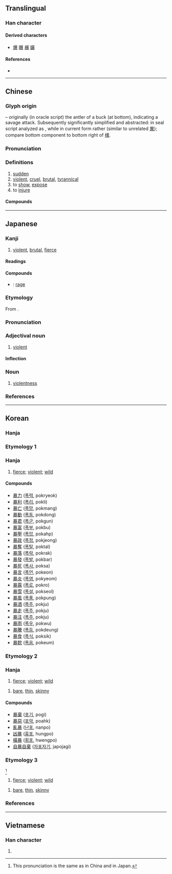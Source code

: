 {{also|異}}
{{character info/new}}
==Translingual==

===Han character===
{{Han char|rn=72|rad=日|as=11|sn=15|four=60132|canj=ATCE|ids=⿳日共氺}}

====Derived characters====
* [[爆]] [[曝]] [[襮]] [[鑤]]

====References====
* {{Han ref|kx=0499.290|dkj=14137|dj=0868.350|hdz=21532.150|uh=66B4|ud=26292|bh=BCC9|bd=48329}}

----

==Chinese==
{{zh-forms}}

===Glyph origin===
{{Han etym}}
{{liushu|ic}} – originally (in oracle script) the antler of a buck (at bottom), indicating a savage attack. Subsequently significantly simplified and abstracted: in seal script analyzed as {{Han compound|日|出|廾|米}}, while in current form rather {{Han compound|日|共|水}} (similar to unrelated [[異]]); compare bottom component to bottom right of [[様]].

===Pronunciation===
{{zh-pron
|m=暴
|ma=y
|c=bou6,buk6
|h=pfs=phau
|md=bó̤h
|mn=pō/po̍k/twv:po̍h
|mn-t=bao6/pag8
|w=3bau
|mc=y
|oc=y
|cat=a,v
}}

===Definitions===
{{zh-hanzi}}

# [[sudden]]
# [[violent]], [[cruel]], [[brutal]], [[tyrannical]]
# to [[show]], [[expose]]
# to [[injure]]

====Compounds====
{{zh-der|一暴十寒|以暴易暴|急風暴雨|不忙不暴|婚姻暴力|侵暴|凶暴|強暴|大風暴|以暴易亂|凌暴|以暴制暴|暴殄|暴風圈|暴厲之氣|暴病身亡|暴面|暴躁|暴躁如雷|暴風驟雨|暴斂|暴虎|橫征暴斂|暴死|暴殄輕生|暴揚|暴怒|禁暴誅亂|暴冷|暴師|暴政|暴力|懆暴|暴至|暴抗|暴投|暴懆|暴腮龍門|暴殄天物|暴雷也似|暴疾|暴起暴落|暴內陵外|暴跳如雷|止暴禁非|暴雨|暴風|暴燥如雷|暴增|暴虐無道|暴崩|暴風疾雨|暴骨|暴燥|暴骨原野|殘暴|暴風雨|暴跌|暴下|暴民|沙暴|暴暴|狂風暴雨|暴忽|狂暴|暴潮|暴舉|暴桀|暴飲暴食|暴戾恣睢|暴脾氣|窮暴|暴雷|振弱除暴|抗暴|暴風雪|橫賦暴斂|暴戾|禁暴靜亂|暴斃|栗暴|暴恣|磁暴|暴發戶|暴屍於市|暴露狂|暴醃|憑河暴虎|暴虐|暴厲|疾風暴雨|暴力犯罪|暴桑|扭頭暴筋|暴室|操暴|暴橫|暴動|炕暴|暴洪|暴掠|暴徒|施暴|暴土|暴戾之氣|暴貴|暴烈|暴力滋擾|暴利|殘暴不仁|擒姦討暴|暴漲|暴白|暴富|暴發|橫暴|暴露|暴取豪奪|暴客|暴亂|暴力革命|暴病|暴虐浮躁|暴卒|橫科暴斂|暴風半徑|暴行|暴虎馮河|暴牙|暴漲暴跌|暴斂橫徵|暴厲恣睢|暴君|昏暴|撥亂誅暴|鬥暴|變暴|陵暴|鎮暴|粗暴|除暴安良|自暴自棄|誖暴|粗風暴雨|討逆除暴|風暴|躁暴|除暴|鎮暴警察|討惡剪暴|誅暴討逆|雷暴|鎮暴隊形|鈔暴|逞暴|迅風暴雨|荒時暴月|逆天暴物|飄風暴雨|藜暴}}

----

==Japanese==

===Kanji===
{{ja-kanji|grade=5|rs=日11}}

# [[violent]], [[brutal]], [[fierce]]

====Readings====
{{ja-readings
|goon=ぼう, ぼく
|kanon=ほう, ほく
|kanyoon=ばく
|kun=あば-く, あば-れる
}}

====Compounds====
{{der-top|Compounds}}
* {{ja-r|暴怒|ぼうど}}: [[rage]]
{{der-bottom}}

===Etymology===
{{ja-kanjitab|ぼう|yomi=o}}
From {{etyl|ltc|ja|sort=ほう'}} {{m|zh|暴|tr=baw<sup>H</sup>||violent}}.

===Pronunciation===
{{ja-pron|yomi=goon|ぼう|acc=1|acc_ref=DJR,NHK}}

===Adjectival noun===
{{ja-adj|infl=na|ぼう}}

# [[violent]]

====Inflection====
{{ja-na|ぼう}}

===Noun===
{{ja-noun|ぼう}}

# [[violentness]]

===References===
<references/>

----

==Korean==

===Hanja===
===Etymology 1===

===Hanja===
{{ko-hanja/new|사납다|사나울|폭}}

# [[fierce]]; [[violent]]; [[wild]]

====Compounds====
* [[暴力]] ([[폭력]], pokryeok)
* [[暴利]] ([[폭리]], pokli)
* [[暴亡]] ([[폭망]], pokmang)
* [[暴動]] ([[폭동]], pokdong)
* [[暴君]] ([[폭군]], pokgun)
* [[暴富]] ([[폭부]], pokbu)
* [[暴壓]] ([[폭압]], pokahp)
* [[暴政]] ([[폭정]], pokjeong)
* [[暴奪]] ([[폭탈]], poktal)
* [[暴落]] ([[폭락]], pokrak)
* [[暴發]] ([[폭발]], pokbar)
* [[暴死]] ([[폭사]], poksa)
* [[暴言]] ([[폭언]], pokeon)
* [[暴炎]] ([[폭염]], pokyeom)
* [[暴露]] ([[폭로]], pokro)
* [[暴雪]] ([[폭설]], pokseol)
* [[暴風]] ([[폭풍]], pokpung)
* [[暴酒]] ([[폭주]], pokju)
* [[暴走]] ([[폭주]], pokju)
* [[暴注]] ([[폭주]], pokju)
* [[暴雨]] ([[폭우]], pokwu)
* [[暴騰]] ([[폭등]], pokdeung)
* [[暴食]] ([[폭식]], poksik)
* [[暴飮]] ([[폭음]], pokeum)

===Etymology 2===

===Hanja===
{{ko-hanja/new|사납다|사나울|포}}

# [[fierce]]; [[violent]]; [[wild]]

{{ko-hanja/new|앙상하다|앙상할|포}}

# [[bare]], [[thin]], [[skinny]]

====Compounds====
* [[暴棄]] ([[포기]], pogi)
* [[暴惡]] ([[포악]], poahk)
* [[亂暴]] ([[난포]], nanpo)
* [[凶暴]] ([[흉포]], hungpo)
* [[橫暴]] ([[횡포]], hwengpo)
* [[自暴自棄]] ([[자포자기]], japojagi)

===Etymology 3===

{{ko-hanja/new|사납다|사나울|박}} <ref> This pronunciation is the same as {{zh-l|暴}} in China and {{ja-l|暴}} in Japan. </ref> 

# [[fierce]]; [[violent]]; [[wild]]

{{ko-hanja/new|앙상하다|앙상할|박}} {{rfv-sense|ko}}

# [[bare]], [[thin]], [[skinny]]

===References===
<references/>

----

==Vietnamese==

===Han character===
{{vi-hantu|[[bạo]], [[bão]], [[bộc]], [[bẹo]]|rs=日11}}

# {{defn|lang=vi|sort=日11}}